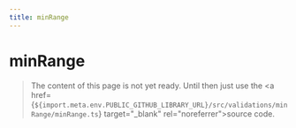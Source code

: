 ```yaml
---
title: minRange
---
```


# minRange

> The content of this page is not yet ready. Until then just use the <a href={`${import.meta.env.PUBLIC_GITHUB_LIBRARY_URL}/src/validations/minRange/minRange.ts`} target="\_blank" rel="noreferrer">source code</a>.
